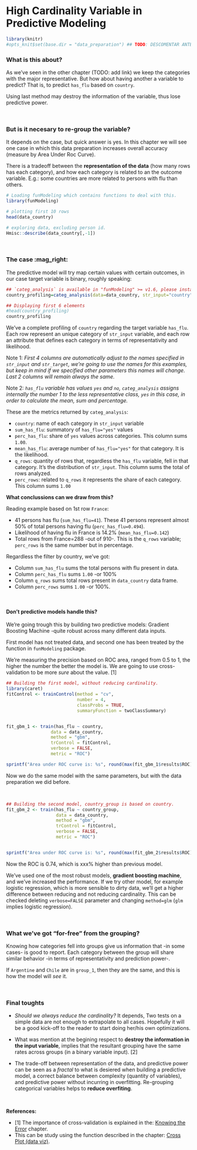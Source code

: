 High Cardinality Variable in Predictive Modeling
===

```r
library(knitr)
#opts_knit$set(base.dir = "data_preparation") ## TODO: DESCOMENTAR ANTES DE PUBLICAR
```

 
<style type="text/css">
.table {
    width: 40%;
}
</style>

### What is this about?

As we've seen in the other chapter (TODO: add link) we keep the categories with the major representative. But how about having another a variable to predict? That is, to predict `has_flu` based on `country`.

Using last method may destroy the information of the variable, thus lose predictive power. 

<br>

### But is it necesary to re-group the variable?

It depends on the case, but quick answer is yes. In this chapter we will see one case in which this data preparation increases overall accuracy (measure by Area Under Roc Curve).

There is a tradeoff between the **representation of the data** (how many rows has each category), and how each category is related to an the outcome variable. E.g.: some countries are more related to persons with flu than others.

```r
# Loading funModeling which contains functions to deal with this.
library(funModeling) 
```


```r

# plotting first 10 rows
head(data_country)

# exploring data, excluding person id.
Hmisc::describe(data_country[,-1])
```

<br>

### The case :mag_right:

The predictive model will try map certain values with certain outcomes, in our case target variable is binary, roughly speaking: 


```r
## `categ_analysis` is available in "funModeling" >= v1.6, please install it before using it.
country_profiling=categ_analysis(data=data_country, str_input="country", str_target = "has_flu")

## Displaying first 6 elements
#head(country_profiling)
country_profiling
```

We've a complete profiling of `country` regarding the target variable `has_flu`. Each row represent an unique category of `str_input` variable, and each row an attribute that defines each category in terms of representativity and likelihood.  

Note 1: _First 4 columns are automatically adjust to the names specified in `str_input` and `str_target`, we're going to use the names for this examples, but keep in mind if we specified other parameters this names will change. Last 2 columns will remain always the same._

Note 2: _`has_flu` variable has values `yes` and `no`, `categ_analysis` assigns internally the number 1 to the less representative class, `yes` in this case, in order to calculate the mean, sum and percentage._

These are the metrics returned by `categ_analysis`:

* `country`: name of each category in `str_input` variable
* `sum_has_flu`: summatory of `has_flu="yes"` values
* `perc_has_flu`: share of `yes` values across categories. This column sums `1.00`.
* `mean_has_flu`: average number of `has_flu="yes"` for that category. It is the likelihood.
* `q_rows`: quantity of rows that, regardless the `has_flu` variable, fell in that category. It's the distribution of `str_input`. This column sums the total of rows analyzed.
* `perc_rows`: related to `q_rows` it represents the share of each category. This column sums `1.00`

**What conclussions can we draw from this?**

Reading example based on 1st row `France`: 

* 41 persons has flu (`sum_has_flu=41`). These 41 persons represent almost 50% of total persons having flu (`perc_has_flu=0.494`). 
* Likelihood of having flu in France is 14.2% (`mean_has_flu=0.142`)
* Total rows from France=288 -out of 910-. This is the `q_rows` variable; `perc_rows` is the same number but in percentage.

Regardless the filter by country, we've got:

* Column `sum_has_flu` sums the total persons with flu present in data.
* Column `perc_has_flu` sums `1.00` -or 100%
* Column `q_rows` sums total rows present in `data_country` data frame.
* Column `perc_rows` sums `1.00` -or 100%.


<br>

#### Don't predictive models handle this?

We're going trough this by building two predictive models: Gradient Boosting Machine -quite robust across many different data inputs. 

First model has not treated data, and second one has been treated by the function in `funModeling` package.

We're measuring the precision based on ROC area, ranged from 0.5 to 1, the higher the number the better the model is. We are going to use cross-validation to be more _sure_ about the value. [1]

```r
## Building the first model, without reducing cardinality.
library(caret)
fitControl <- trainControl(method = "cv", 
                           number = 4, 
                           classProbs = TRUE,
                           summaryFunction = twoClassSummary)


fit_gbm_1 <- train(has_flu ~ country, 
                 data = data_country, 
                 method = "gbm", 
                 trControl = fitControl,
                 verbose = FALSE,
                 metric = "ROC")

sprintf("Area under ROC curve is: %s", round(max(fit_gbm_1$results$ROC),2))
```


Now we do the same model with the same parameters, but with the data preparation we did before.

<br> 


```r
## Building the second model, country_group is based on country.
fit_gbm_2 <- train(has_flu ~ country_group, 
                   data = data_country, 
                   method = "gbm", 
                   trControl = fitControl,
                   verbose = FALSE,
                   metric = "ROC")


sprintf("Area under ROC curve is: %s", round(max(fit_gbm_2$results$ROC),2))

```

Now the ROC is 0.74, which is xxx% higher than previous model.

We've used one of the most robust models, **gradient boosting machine**, and we've increased the performance. If we try other model, for example logistic regression, which is more sensible to dirty data, we'll get a higher difference between reducing and not reducing cardinality. This can be checked deleting `verbose=FALSE` parameter and changing `method=glm` (`glm` implies logistic regression).

<br>

### What we've got "for-free" from the grouping?

Knowing how categories fell into groups give us information that -in some cases- is good to report. Each category between the group will share similar behavior -in terms of representativity and prediction power-. 

If `Argentine` and `Chile` are in `group_1`, then they are the same, and this is how the model will _see_ it.

<br>

### Final toughts

* _Should we always reduce the cardinality?_ It depends, Two tests on a simple data are not enough to extrapolate to all cases. Hopefully it will be a good kick-off to the reader to start doing her/his own optimizations.

* What was mention at the begining respect to **destroy the information in the input variable**, implies that the resultant grouping have the same rates across groups (in a binary variable input). [2]

* The trade-off between representation of the data, and predictive power can be seen as a _fractal_ to what is desiered when building a predictive model, a correct balance between complexity (quantity of variables), and predictive power without incurring in overfitting. Re-grouping categorical variables helps to **reduce overfiting**.

<br>

**References:**

* [1] The importance of cross-validation is explained in the: <a href="http://livebook.datascienceheroes.com/model_performance/knowing_the_error.html">Knowing the Error</a> chapter.
* This can be study using the function described in the chapter: <a href="http://livebook.datascienceheroes.com/selecting_best_variables/cross_plot.html">Cross Plot (data viz)</a>.

